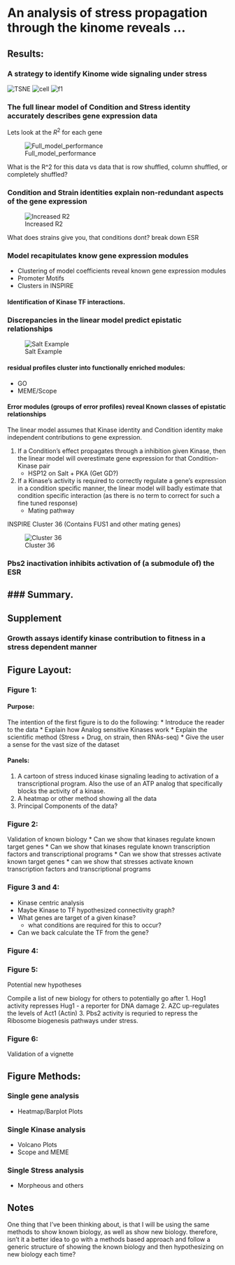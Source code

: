 <!-- Title -->
# An analysis of stress propagation through the kinome reveals ...

<!-- Claims / Results -->
## Results:
<!-- 6 point I want to make -->
<!-- What are the data required to make that point -->
<!-- What is the visualization necessary to convey that point. -->


### A strategy to identify Kinome wide signaling under stress
![TSNE](img/tsne_base.png)
![cell](img/Experiment_Cartoon.png)
![f1](img/Figure_1.png)


### The full linear model of Condition and Stress identity accurately describes gene expression data

Lets look at the $R^{2}$ for each gene

![Full_model_performance](img/full_model_performance.png)


What is the R^2 for this data vs data that is row shuffled, column shuffled, or completely shuffled?

<!-- Still need to do this @TODO -->

### Condition and Strain identities explain non-redundant aspects of the gene expression

![Increased R2](img/added_r2_as_last.png)

What does strains give you, that conditions dont?
break down ESR

### Model recapitulates know gene expression modules
* Clustering of model coefficients reveal known gene expression modules
* Promoter Motifs
* Clusters in INSPIRE

#### Identification of Kinase TF interactions.

### Discrepancies in the linear model predict epistatic relationships
![Salt Example](img/HOG_PBS_RESID.png)

#### residual profiles cluster into functionally enriched modules:
<!-- (so do the coefficients from before?) -->
*  GO
*  MEME/Scope

#### Error modules (groups of error profiles) reveal Known classes of epistatic relationships
<!-- Class 1 -->
The linear model assumes that Kinase identity and Condition identity make independent contributions to gene expression.  

1. If a Condition's effect propagates through a inhibition given Kinase, then the linear model will overestimate gene expression for that Condition-Kinase pair  
    * HSP12 on Salt + PKA (Get GD?)
2. If a Kinase's activity is required to correctly regulate a gene's expression in a condition specific manner, the linear model will badly estimate that condition specific interaction (as there is no term to correct for such a fine tuned response)
	  * Mating pathway  
	  
INSPIRE Cluster 36 (Contains FUS1 and other mating genes)

![Cluster 36](img/cluster36.png)

### Pbs2 inactivation inhibits activation of (a submodule of) the ESR

### Summary.
-----------------------------------------------------------------------


## Supplement

### Growth assays identify kinase contribution to fitness in a stress dependent manner  <!-- Push to suplement -->


## Figure Layout:

### Figure 1:
#### Purpose:
The intention of the first figure is to do the following:
* Introduce the reader to the data
* Explain how Analog sensitive Kinases work
* Explain the scientific method (Stress + Drug, on strain, then RNAs-seq)
* Give the user a sense for the vast size of the dataset

#### Panels:
1. A cartoon of stress induced kinase signaling leading to activation of a transcriptional program. Also the use of an ATP analog that specifically blocks the activity of a kinase.
2. A heatmap or other method showing all the data
3. Principal Components of the data?



### Figure 2:
Validation of known biology
* Can we show that kinases regulate known target genes
* Can we show that kinases regulate known transcription factors and transcriptional programs
* Can we show that stresses activate known target genes
* can we show that stresses activate known transcription factors and transcriptional programs



### Figure 3 and 4:
* Kinase centric analysis
* Maybe Kinase to TF hypothesized connectivity graph?
* What genes are target of a given kinase?
	* what conditions are required for this to occur?
* Can we back calculate the TF from the gene?

### Figure 4:

### Figure 5:
Potential new hypotheses

Compile a list of new biology for others to potentially go after
1. Hog1 activity represses Hug1 - a reporter for DNA damage
2. AZC up-regulates the levels of Act1 (Actin)
3. Pbs2 activity is requried to repress the Ribosome biogenesis pathways under stress.

### Figure 6:
Validation of a vignette

## Figure Methods:

### Single gene analysis
* Heatmap/Barplot Plots

### Single Kinase analysis
* Volcano Plots
* Scope and MEME

### Single Stress analysis
* Morpheous and others

## Notes
One thing that I've been thinking about, is that I will be using the same methods to show known biology, as well as show new biology. therefore, isn't it a better idea to go with a methods based approach and follow a generic structure of showing the known biology and then hypothesizing on new biology each time?
